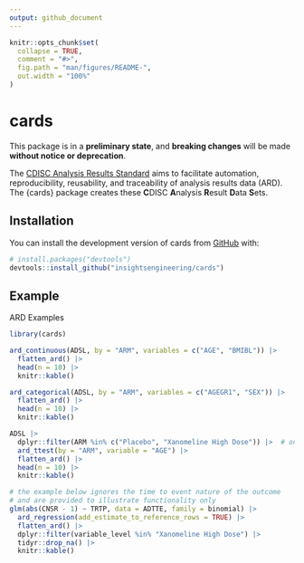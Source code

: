 ```yaml
---
output: github_document
---
```


<!-- README.md is generated from README.Rmd. Please edit that file -->

```r
knitr::opts_chunk$set(
  collapse = TRUE,
  comment = "#>",
  fig.path = "man/figures/README-",
  out.width = "100%"
)
```

# cards

<!-- badges: start -->
<!-- [![R-CMD-check](https://github.com/insightsengineering/cards/actions/workflows/R-CMD-check.yaml/badge.svg)](https://github.com/insightsengineering/cards/actions/workflows/R-CMD-check.yaml) -->
<!-- [![Codecov test coverage](https://codecov.io/gh/insightsengineering/cards/branch/main/graph/badge.svg)](https://app.codecov.io/gh/insightsengineering/cards?branch=main) -->
<!-- badges: end -->

This package is in a **preliminary state**, and **breaking changes** will be made **without notice or deprecation**.

The [CDISC Analysis Results Standard](https://www.cdisc.org/standards/foundational/analysis-results-standards) aims to facilitate automation, reproducibility, reusability, and traceability of analysis results data (ARD).
The {cards} package creates these **C**DISC **A**nalysis **R**esult **D**ata **S**ets.

## Installation

You can install the development version of cards from [GitHub](https://github.com/) with:

``` r
# install.packages("devtools")
devtools::install_github("insightsengineering/cards")
```

## Example

ARD Examples

```r
library(cards)

ard_continuous(ADSL, by = "ARM", variables = c("AGE", "BMIBL")) |> 
  flatten_ard() |> 
  head(n = 10) |> 
  knitr::kable()

ard_categorical(ADSL, by = "ARM", variables = c("AGEGR1", "SEX")) |> 
  flatten_ard() |> 
  head(n = 10) |> 
  knitr::kable()

ADSL |>
  dplyr::filter(ARM %in% c("Placebo", "Xanomeline High Dose")) |>  # only only two groups for a t-test
  ard_ttest(by = "ARM", variable = "AGE") |> 
  flatten_ard() |> 
  head(n = 10) |> 
  knitr::kable()

# the example below ignores the time to event nature of the outcome
# and are provided to illustrate functionality only
glm(abs(CNSR - 1) ~ TRTP, data = ADTTE, family = binomial) |>
  ard_regression(add_estimate_to_reference_rows = TRUE) |> 
  flatten_ard() |> 
  dplyr::filter(variable_level %in% "Xanomeline High Dose") |> 
  tidyr::drop_na() |>
  knitr::kable()
```
